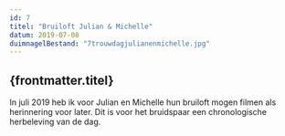 ```yaml
---
id: 7
titel: "Bruiloft Julian & Michelle"
datum: 2019-07-08
duimnagelBestand: "7trouwdagjulianenmichelle.jpg"
---
```



## {frontmatter.titel}

In juli 2019 heb ik voor Julian en Michelle hun bruiloft mogen filmen als herinnering voor later. Dit is voor het bruidspaar een chronologische herbeleving van de dag.

<Youtube titel="Hoi" youtubeId="4Q3894EsVLY" />
